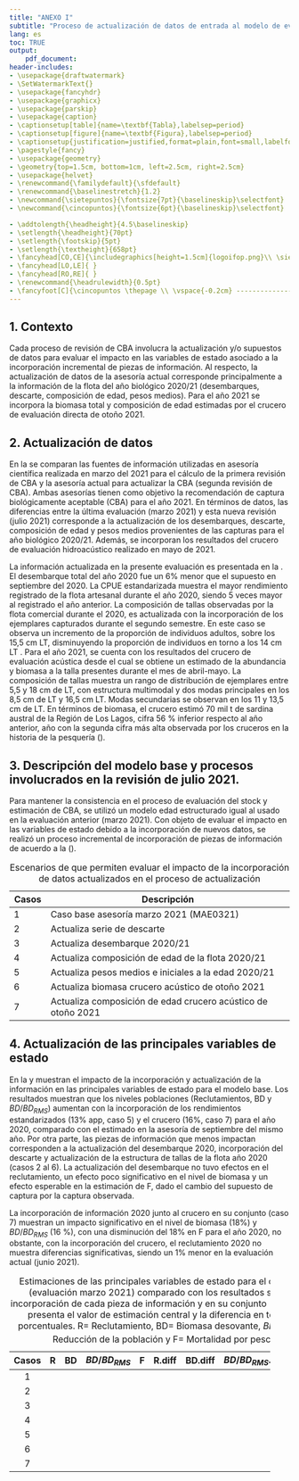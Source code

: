 ```yaml
---
title: "ANEXO I"
subtitle: "Proceso de actualización de datos de entrada al modelo de evaluación de stock"
lang: es
toc: TRUE
output: 
    pdf_document:
header-includes:
- \usepackage{draftwatermark}
- \SetWatermarkText{}
- \usepackage{fancyhdr}
- \usepackage{graphicx}
- \usepackage{parskip}
- \usepackage{caption}
- \captionsetup[table]{name=\textbf{Tabla},labelsep=period}
- \captionsetup[figure]{name=\textbf{Figura},labelsep=period}
- \captionsetup{justification=justified,format=plain,font=small,labelfont=bf,margin=40pt}
- \pagestyle{fancy}
- \usepackage{geometry}
- \geometry{top=1.5cm, bottom=1cm, left=2.5cm, right=2.5cm}
- \usepackage{helvet}
- \renewcommand{\familydefault}{\sfdefault}
- \renewcommand{\baselinestretch}{1.2}
- \newcommand{\sietepuntos}{\fontsize{7pt}{\baselineskip}\selectfont}
- \newcommand{\cincopuntos}{\fontsize{6pt}{\baselineskip}\selectfont}

- \addtolength{\headheight}{4.5\baselineskip}
- \setlength{\headheight}{70pt}
- \setlength{\footskip}{5pt}
- \setlength{\textheight}{658pt}
- \fancyhead[CO,CE]{\includegraphics[height=1.5cm]{logoifop.png}\\ \sietepuntos INSTITUTO DE FOMENTO PESQUERO / DIVISION INVESTIGACION PESQUERA}
- \fancyhead[LO,LE]{ }
- \fancyhead[RO,RE]{ }
- \renewcommand{\headrulewidth}{0.5pt}
- \fancyfoot[C]{\cincopuntos \thepage \\ \vspace{-0.2cm} ------------------------------------------------------------------------------------------------------------------------------------------------------------------------------------------------------------------------------------------ \\ \vspace{-0.2cm} \cincopuntos CONVENIO DE DESEMPEÑO 2020 IFOP/SUBSECRETARÍA DE ECONOMíA Y EMT \\ \vspace{-0.1cm} TERCER INFORME. SARDINA COMÚN DE LA  REGIÓN DE VALPARAÍSO A LA REGIÓN DE LOS LAGOS, 2021. \textbf{ANEXO I}.}
---
```


\pagebreak

## 1. Contexto

\quad

Cada proceso de revisión de CBA involucra la actualización y/o supuestos de datos para evaluar el impacto en las variables de estado asociado a la incorporación incremental de piezas de información. Al respecto, la actualización de datos de la asesoría actual corresponde principalmente a la información de la flota del año biológico 2020/21 (desembarques, descarte, composición de edad, pesos medios). Para el año 2021 se incorpora la biomasa total y composición de edad estimadas por el crucero de evaluación directa de otoño 2021. \vspace{0.4cm}

## 2. Actualización de datos

\quad

En la \textbf{Tabla \ref{Tab1}} se comparan las fuentes de información utilizadas en asesoría científica realizada en marzo del 2021 para el cálculo de la primera revisión de CBA y la asesoría actual para actualizar la CBA (segunda revisión de CBA). Ambas asesorías tienen como objetivo la recomendación de captura biológicamente aceptable (CBA) para el año 2021. En términos de datos, las diferencias entre la última evaluación (marzo 2021) y esta nueva revisión (julio 2021) corresponde a la actualización de los desembarques, descarte, composición de edad y pesos medios provenientes de las capturas para el año biológico 2020/21. Además, se incorporan los resultados del crucero de evaluación hidroacústico realizado en mayo de 2021.

\vspace{0.4cm}

```{=tex}
\begin{table}[h!]
\caption{Información relevante para el cálculo de CBA 2021 en cada una de las etapas de estimación.}
 \label{Tab1}
 \small
    \centering
    \resizebox{16cm}{!} {
    \begin{tabular}{|l|c|c|c|}
    \hline
  Datos de entrada  & CBA INICIAL                & 1ERA REVISIÓN                   & 2DA REVISIÓN  \\ 
  al modelo         & Septiembre 2020          & Marzo 2021                      & Julio 2021 \\ \hline
  Desembarques      &                            & Julio 1991- junio 2020 +        & Julio 1991 - \\
                    & Julio 1991 - junio 2020  & Supuesto de captura 2020/2021   & preliminar a junio 2021 \\
                    &                          &                                   &  \\ \hline
  Biomasa acústica  & 2000 – 2020                & 2000 – 2021                     &    2000 – 2021 \\
  Crucero de verano &                          &                                 & \\ \hline
  Biomasa acústica  & 2003 – 2020              & 2003 – 2020                     & 2003 – 2021 \\
  Crucero de otoño  &                          &                                 & \\ \hline
  Composición de    & Julio 1991 - junio 2020  & Julio 1991 - junio 2020         & Julio 1991 - mayo 2021  \\
  edad Flota        &                          &                                 & \\ \hline
  Composición de    & 2001 – 2020              & 2001 – 2021                       & 2001 – 2021 \\
  edad Cruceros de verano&                     &                                 & \\ \hline
  Composición de    & 2007 – 2020              & 2007 – 2020                     & 2007 – 2021 \\
  edad Cruceros de otoño&                      &                                 & \\ \hline
                    &                          & Julio 1990 - junio 2020         & \\
  Pesos medios      & Julio 1991 - junio 2020  & Promedio de los últimos 5 años  & Julio 1990 - mayo 2021 \\
  a la edad         &                          & de la serie histórica para      & \\ 
                    &                          & julio 2020-junio 2021           & \\ \hline
  Madurez sexual    & Constante                & Constante                       & Constante \\
  a la edad         &                          &                                 & \\ \hline
  Mortalidad natural& Constante                & Constante                       & Constante \\ \hline
  Proyección del    & 2 años biológicos        & 1 año biológico                 & 1 año biológico \\
  reclutamiento     & (años 2020/21 y 2021/22) & (año 2021/22)                   & (año 2021/22) \\ \hline
    \end{tabular}}
        \end{table}
```
\vspace{0.4cm}

\normalsize

La información actualizada en la presente evaluación es presentada en la \textbf{Figura \ref{Fig1}}. El desembarque total del año 2020 fue un 6% menor que el supuesto en septiembre del 2020. La CPUE estandarizada muestra el mayor rendimiento registrado de la flota artesanal durante el año 2020, siendo 5 veces mayor al registrado el año anterior. La composición de tallas observadas por la flota comercial durante el 2020, es actualizada con la incorporación de los ejemplares capturados durante el segundo semestre. En este caso se observa un incremento de la proporción de individuos adultos, sobre los 15,5 cm LT, disminuyendo la proporción de individuos en torno a los 14 cm LT \textbf{Figura \ref{Fig2}}. Para el año 2021, se cuenta con los resultados del crucero de evaluación acústica desde el cual se obtiene un estimado de la abundancia y biomasa a la talla presentes durante el mes de abril-mayo. La composición de tallas muestra un rango de distribución de ejemplares entre 5,5 y 18 cm de LT, con estructura multimodal y dos modas principales en los 8,5 cm de LT y 16,5 cm LT. Modas secundarias se observan en los 11 y 13,5 cm de LT. En términos de biomasa, el crucero estimó 70 mil t de sardina austral de la Región de Los Lagos, cifra 56 % inferior respecto al año anterior, año con la segunda cifra más alta observada por los cruceros en la historia de la pesquería (\textbf{Figura \ref{Fig3}}).

\vspace{0.4cm}

## 3. Descripción del modelo base y procesos involucrados en la revisión de julio 2021.

\quad

Para mantener la consistencia en el proceso de evaluación del stock y estimación de CBA, se utilizó un modelo edad estructurado igual al usado en la evaluación anterior (marzo 2021). Con objeto de evaluar el impacto en las variables de estado debido a la incorporación de nuevos datos, se realizó un proceso incremental de incorporación de piezas de información de acuerdo a la (\textbf{Tabla \ref{Tab2}}).

\vspace{0.4cm}

\small

+---------+--------------------------------------------------------------+
| Casos   | Descripción                                                  |
+=========+==============================================================+
| 1       | Caso base asesoría marzo 2021 (MAE0321)                      |
+---------+--------------------------------------------------------------+
| 2       | Actualiza serie de descarte                                  |
+---------+--------------------------------------------------------------+
| 3       | Actualiza desembarque 2020/21                                |
+---------+--------------------------------------------------------------+
| 4       | Actualiza composición de edad de la flota 2020/21            |
+---------+--------------------------------------------------------------+
| 5       | Actualiza pesos medios e iniciales a la edad 2020/21         |
+---------+--------------------------------------------------------------+
| 6       | Actualiza biomasa crucero acústico de otoño 2021             |
+---------+--------------------------------------------------------------+
| 7       | Actualiza composición de edad crucero acústico de otoño 2021 |
+---------+--------------------------------------------------------------+

: \label{Tab2} Escenarios de que permiten evaluar el impacto de la incorporación de datos actualizados en el proceso de actualización

```{=tex}
\vspace{0.4cm}
\normalsize
```

\pagebreak
## 4. Actualización de las principales variables de estado

\quad

En la \textbf{Tabla \ref{Tab3}} y \textbf{Figura \ref{Fig4}} muestran el impacto de la incorporación y actualización de la información en las principales variables de estado para el modelo base. Los resultados muestran que los niveles poblaciones (Reclutamientos, BD y $BD/BD_{RMS}$) aumentan con la incorporación de los rendimientos estandarizados (13% app, caso 5) y el crucero (16%, caso 7) para el año 2020, comparado con el estimado en la asesoría de septiembre del mismo año. Por otra parte, las piezas de información que menos impactan corresponden a la actualización del desembarque 2020, incorporación del descarte y actualización de la estructura de tallas de la flota año 2020 (casos 2 al 6). La actualización del desembarque no tuvo efectos en el reclutamiento, un efecto poco significativo en el nivel de biomasa y un efecto esperable en la estimación de F, dado el cambio del supuesto de captura por la captura observada.

La incorporación de información 2020 junto al crucero en su conjunto (caso 7) muestran un impacto significativo en el nivel de biomasa (18%) y $BD/BD_{RMS}$ (16 %), con una disminución del 18% en F para el año 2020, no obstante, con la incorporación del crucero, el reclutamiento 2020 no muestra diferencias significativas, siendo un 1% menor en la evaluación actual (junio 2021).

\small

+-------+----+-----+---------------+----+--------+---------+--------------------+--------+
| Casos | R  | BD  | $BD/BD_{RMS}$ | F  | R.diff | BD.diff | $BD/BD_{RMS}$.diff | F.diff |
+:=====:+:==:+:===:+:=============:+:==:+:======:+:=======:+:==================:+:======:+
| 1     |    |     |               |    |        |         |                    |        |
+-------+----+-----+---------------+----+--------+---------+--------------------+--------+
| 2     |    |     |               |    |        |         |                    |        |
+-------+----+-----+---------------+----+--------+---------+--------------------+--------+
| 3     |    |     |               |    |        |         |                    |        |
+-------+----+-----+---------------+----+--------+---------+--------------------+--------+
| 4     |    |     |               |    |        |         |                    |        |
+-------+----+-----+---------------+----+--------+---------+--------------------+--------+
| 5     |    |     |               |    |        |         |                    |        |
+-------+----+-----+---------------+----+--------+---------+--------------------+--------+
| 6     |    |     |               |    |        |         |                    |        |
+-------+----+-----+---------------+----+--------+---------+--------------------+--------+
| 7     |    |     |               |    |        |         |                    |        |
+-------+----+-----+---------------+----+--------+---------+--------------------+--------+

: \label{Tab3} Estimaciones de las principales variables de estado para el caso base (evaluación marzo 2021) comparado con los resultados según la incorporación de cada pieza de información y en su conjunto (caso 7). Se presenta el valor de estimación central y la diferencia en términos porcentuales. R= Reclutamiento, BD= Biomasa desovante, $BD/BD_{RMS}$= Reducción de la población y F= Mortalidad por pesca.
